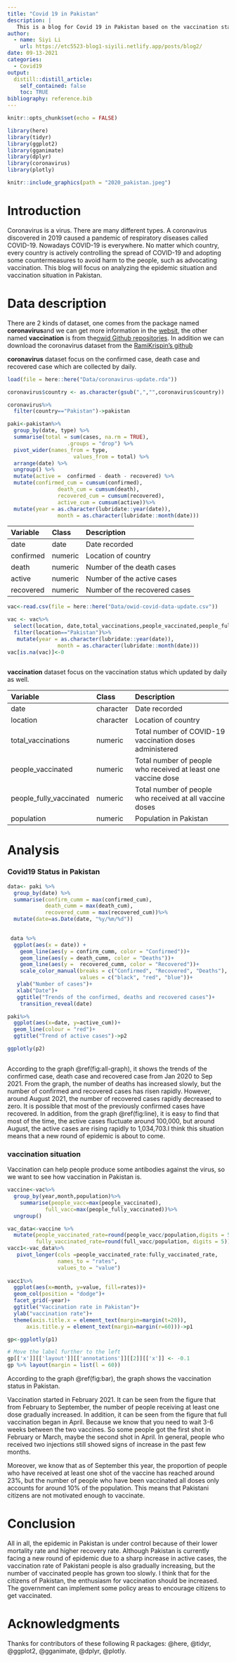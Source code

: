 ```yaml
---
title: "Covid 19 in Pakistan"
description: |
   This is a blog for Covid 19 in Pakistan based on the vaccination status.
author:
  - name: Siyi Li
    url: https://etc5523-blog1-siyili.netlify.app/posts/blog2/
date: 09-13-2021
categories: 
  - Covid19
output:
  distill::distill_article:
    self_contained: false
    toc: TRUE
bibliography: reference.bib
---
```



```r
knitr::opts_chunk$set(echo = FALSE)
```

```r
library(here)
library(tidyr)
library(ggplot2)
library(gganimate)
library(dplyr)
library(coronavirus)
library(plotly)
```

```r
knitr::include_graphics(path = "2020_pakistan.jpeg")
```

# Introduction

Coronavirus is a virus. There are many different types. A coronavirus discovered in 2019 caused a pandemic of respiratory diseases called COVID-19.
Nowadays COVID-19 is everywhere. No matter which country, every country is actively controlling the spread of COVID-19 and adopting some countermeasures to avoid harm to the people, such as advocating vaccination.
This blog will focus on analyzing the epidemic situation and vaccination situation in Pakistan.



# Data description
There are 2 kinds of dataset, one comes from the package named **coronavirus**and we can get more information in the [websit](https://github.com/RamiKrispin/coronavirus), the other named **vaccination** is from the[owid Github repositories](https://github.com/owid/covid-19-data/tree/master/public/data). In addition we can download the coronavirus dataset from the [RamiKrispin's github](https://github.com/RamiKrispin/coronavirus/tree/master/data)

**coronavirus** dataset focus on the confirmed case, death case and recovered case which are collected by daily.
 

```r
load(file = here::here("Data/coronavirus-update.rda"))

coronavirus$country <- as.character(gsub(",","",coronavirus$country))

coronavirus%>%
  filter(country=="Pakistan")->pakistan

paki<-pakistan%>%
  group_by(date, type) %>%
  summarise(total = sum(cases, na.rm = TRUE),
                   .groups = "drop") %>%
  pivot_wider(names_from = type,
                     values_from = total) %>%
  arrange(date) %>%
  ungroup() %>%
  mutate(active =  confirmed - death - recovered) %>%
  mutate(confirmed_cum = cumsum(confirmed),
                death_cum = cumsum(death),
                recovered_cum = cumsum(recovered),
                active_cum = cumsum(active))%>%
  mutate(year = as.character(lubridate::year(date)), 
                month = as.character(lubridate::month(date)))
```
|**Variable**      |**Class** |**Description**                 |
|:-----------------|:---------|:-------------------------------|
|date              |date      |Date recorded                   |
|confirmed         |numeric   |Location of country             |
|death             |numeric   |Number of the death cases       |
|active            |numeric   |Number of the active cases      |
|recovered         |numeric   |Number of the recovered cases   |

```r
vac<-read.csv(file = here::here("Data/owid-covid-data-update.csv"))
```

```r
vac <- vac%>%
  select(location, date,total_vaccinations,people_vaccinated,people_fully_vaccinated,population)%>%
  filter(location=="Pakistan")%>%
   mutate(year = as.character(lubridate::year(date)), 
                month = as.character(lubridate::month(date)))
vac[is.na(vac)]<-0
  
```

**vaccination** dataset focus on the vaccination status which updated by daily as well.

|**Variable**              |**Class** |**Description**                                                     |
|:-------------------------|:---------|:-------------------------------------------------------------------|
|date                      |character |Date recorded                                                       |
|location                  |character |Location of country                                                 |
|total_vaccinations        |numeric   |Total number of COVID-19 vaccination doses administered             |
|people_vaccinated         |numeric   |Total number of people who received at least one vaccine dose       |
|people_fully_vaccinated   |numeric   |Total number of people who received at all vaccine doses            | 
|population                |numeric   |Population in Pakistan                                              |
    

# Analysis

### Covid19 Status in Pakistan
```r
data<- paki %>% 
  group_by(date) %>% 
  summarise(confirm_cumm = max(confirmed_cum),
            death_cumm = max(death_cum),
            recovered_cumm = max(recovered_cum))%>%
  mutate(date=as.Date(date, "%y/%m/%d"))
  

 data %>% 
  ggplot(aes(x = date)) +
    geom_line(aes(y = confirm_cumm, color = "Confirmed"))+
    geom_line(aes(y = death_cumm, color = "Deaths"))+
    geom_line(aes(y =  recovered_cumm, color = "Recovered"))+
    scale_color_manual(breaks = c("Confirmed", "Recovered", "Deaths"),
                       values = c("black", "red", "blue"))+ 
   ylab("Number of cases")+
   xlab("Date")+
   ggtitle("Trends of the confirmed, deaths and recovered cases")+
    transition_reveal(date)

```




```r
paki%>%
  ggplot(aes(x=date, y=active_cum))+
  geom_line(colour = "red")+
  ggtitle("Trend of active cases")->p2

ggplotly(p2)
  
```
According to the graph \@ref(fig:all-graph), it shows the trends of the confirmed case, death case and recovered case from Jan 2020 to Sep 2021.
From the graph, the number of deaths has increased slowly, but the number of confirmed and recovered cases has risen rapidly. However, around August 2021, the number of recovered cases rapidly decreased to zero. It is possible that most of the previously confirmed cases have recovered.
In addition, from the graph \@ref(fig:line), it is easy to find that most of the time, the active cases fluctuate around 100,000, but around August, the active cases are rising rapidly to 1,034,703.I think this situation means that a new round of epidemic is about to come.

### vaccination situation

Vaccination can help people produce some antibodies against the virus, so we want to see how vaccination in Pakistan is.

```r
vaccine<-vac%>%
  group_by(year,month,population)%>%
    summarise(people_vacc=max(people_vaccinated),
            full_vacc=max(people_fully_vaccinated))%>%
  ungroup()
```

```r
vac_data<-vaccine %>% 
  mutate(people_vaccinated_rate=round(people_vacc/population,digits = 5),
         fully_vaccinated_rate=round(full_vacc/population, digits = 5))
vacc1<-vac_data%>%
   pivot_longer(cols =people_vaccinated_rate:fully_vaccinated_rate,
                names_to = "rates",
                values_to = "value")
  
vacc1%>%
  ggplot(aes(x=month, y=value, fill=rates))+
  geom_col(position = "dodge")+
  facet_grid(~year)+
  ggtitle("Vaccination rate in Pakistan")+
  ylab("vaccination rate")+
  theme(axis.title.x = element_text(margin=margin(t=20)), 
      axis.title.y = element_text(margin=margin(r=60)))->p1

gp<-ggplotly(p1)  

# Move the label further to the left
gp[['x']][['layout']][['annotations']][[2]][['x']] <- -0.1
gp %>% layout(margin = list(l = 60))

```
According to the graph \@ref(fig:bar), the graph shows the vaccination status in Pakistan.

Vaccination started in February 2021. It can be seen from the figure that from February to September, the number of people receiving at least one dose gradually increased.
In addition, it can be seen from the figure that full vaccination began in April. Because we know that you need to wait 3-6 weeks between the two vaccines. So some people got the first shot in February or March, maybe the second shot in April. In general, people who received two injections still showed signs of increase in the past few months.

Moreover, we know that as of September this year, the proportion of people who have received at least one shot of the vaccine has reached around 23%, but the number of people who have been vaccinated all doses only accounts for around 10% of the population. This means that Pakistani citizens are not motivated enough to vaccinate.

# Conclusion

All in all, the epidemic in Pakistan is under control because of their lower mortality rate and higher recovery rate. Although Pakistan is currently facing a new round of epidemic due to a sharp increase in active cases, the vaccination rate of Pakistani people is also gradually increasing, but the number of vaccinated people has grown too slowly. I think that for the citizens of Pakistan, the enthusiasm for vaccination should be increased. The government can implement some policy areas to encourage citizens to get vaccinated.

# Acknowledgments

Thanks for contributors of these following R packages: @here, @tidyr, @ggplot2, @gganimate, @dplyr, @plotly.
